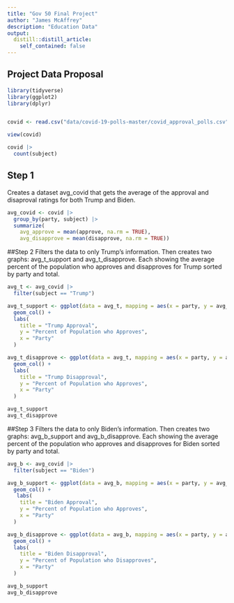 ```yaml
---
title: "Gov 50 Final Project"
author: "James McAffrey"
description: "Education Data"
output:
  distill::distill_article:
    self_contained: false
---
```



## Project Data Proposal

```r
library(tidyverse)
library(ggplot2)
library(dplyr)


covid <- read.csv("data/covid-19-polls-master/covid_approval_polls.csv")

view(covid)
```


```r
covid |> 
  count(subject)
```
\newpage
## Step 1
Creates a dataset avg_covid that gets the average of the approval and disaproval ratings for both Trump and Biden.
```r
avg_covid <- covid |>
  group_by(party, subject) |>
  summarize(
    avg_approve = mean(approve, na.rm = TRUE),
    avg_disapprove = mean(disapprove, na.rm = TRUE))
```
##Step 2
Filters the data to only Trump's information. Then creates two graphs: avg_t_support and avg_t_disapprove. Each showing the average percent of the population who approves and disapproves for Trump sorted by party and total.
```r
avg_t <- avg_covid |>
  filter(subject == "Trump")

avg_t_support <- ggplot(data = avg_t, mapping = aes(x = party, y = avg_approve)) +
  geom_col() +
  labs(
    title = "Trump Approval",
    y = "Percent of Population who Approves",
    x = "Party"
  )

avg_t_disapprove <- ggplot(data = avg_t, mapping = aes(x = party, y = avg_disapprove)) +
  geom_col() +
  labs(
    title = "Trump Disapproval",
    y = "Percent of Population who Approves",
    x = "Party"
  )

```
\newpage
```r
avg_t_support
avg_t_disapprove

```
##Step 3
Filters the data to only Biden's information. Then creates two graphs: avg_b_support and avg_b_disapprove. Each showing the average percent of the population who approves and disapproves for Biden sorted by party and total.
```r
avg_b <- avg_covid |>
  filter(subject == "Biden")

avg_b_support <- ggplot(data = avg_b, mapping = aes(x = party, y = avg_approve)) +
  geom_col() +
   labs(
    title = "Biden Approval",
    y = "Percent of Population who Approves",
    x = "Party"
  )

avg_b_disapprove <- ggplot(data = avg_b, mapping = aes(x = party, y = avg_disapprove)) +
  geom_col() +
  labs(
    title = "Biden Disapproval",
    y = "Percent of Population who Disapproves",
    x = "Party"
  )
```
\newpage
```r
avg_b_support
avg_b_disapprove
```














